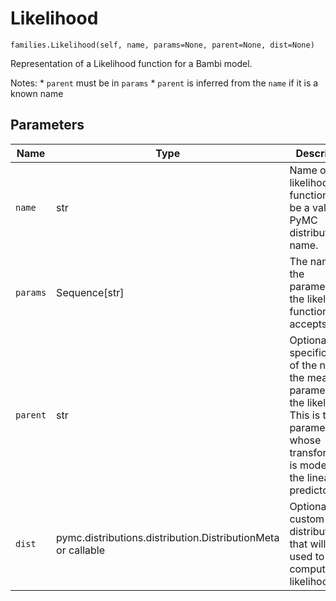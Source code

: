 # Likelihood { #bambi.Likelihood }

`families.Likelihood(self, name, params=None, parent=None, dist=None)`

Representation of a Likelihood function for a Bambi model.

Notes:
* `parent` must be in `params`
* `parent` is inferred from the `name` if it is a known name

## Parameters

| Name     | Type                                                         | Description                                                                                                                                                | Default    |
|----------|--------------------------------------------------------------|------------------------------------------------------------------------------------------------------------------------------------------------------------|------------|
| `name`   | str                                                          | Name of the likelihood function. Must be a valid PyMC distribution name.                                                                                   | _required_ |
| `params` | Sequence\[str\]                                              | The name of the parameters the likelihood function accepts.                                                                                                | `None`     |
| `parent` | str                                                          | Optional specification of the name of the mean parameter in the likelihood. This is the parameter whose transformation is modeled by the linear predictor. | `None`     |
| `dist`   | pymc.distributions.distribution.DistributionMeta or callable | Optional custom PyMC distribution that will be used to compute the likelihood.                                                                             | `None`     |